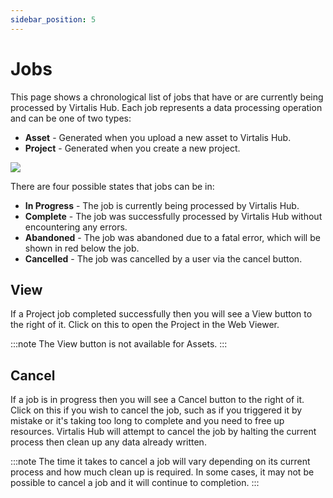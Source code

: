 ```yaml
---
sidebar_position: 5
---
```


# Jobs

This page shows a chronological list of jobs that have or are currently being processed by Virtalis Hub. Each job represents a data processing operation and can be one of two types: 

- **Asset** - Generated when you upload a new asset to Virtalis Hub.
- **Project** - Generated when you create a new project.

![](/img/virtalis-hub-and-web-viewer/jobs.png)

There are four possible states that jobs can be in:

- **In Progress** - The job is currently being processed by Virtalis Hub.
- **Complete** - The job was successfully processed by Virtalis Hub without encountering any errors.
- **Abandoned** - The job was abandoned due to a fatal error, which will be shown in red below the job.
- **Cancelled** - The job was cancelled by a user via the cancel button.

## View

If a Project job completed successfully then you will see a View button to the right of it. Click on this to open the Project in the Web Viewer.

:::note
The View button is not available for Assets.
:::

## Cancel

If a job is in progress then you will see a Cancel button to the right of it. Click on this if you wish to cancel the job, such as if you triggered it by mistake or it's taking too long to complete and you need to free up resources. Virtalis Hub will attempt to cancel the job by halting the current process then clean up any data already written.

:::note
The time it takes to cancel a job will vary depending on its current process and how much clean up is required. In some cases, it may not be possible to cancel a job and it will continue to completion.
:::
